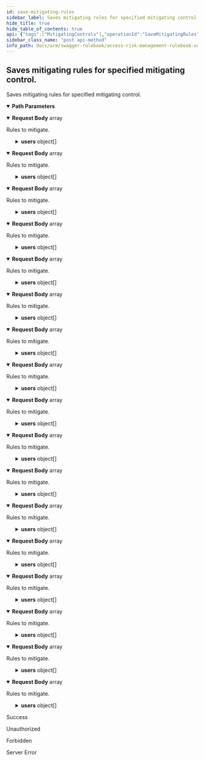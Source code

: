 ```yaml
---
id: save-mitigating-rules
sidebar_label: Saves mitigating rules for specified mitigating control.
hide_title: true
hide_table_of_contents: true
api: {"tags":["MitigatingControls"],"operationId":"SaveMitigatingRules","parameters":[{"name":"mitigatingControlId","in":"path","description":"Identifier of mitigating control.","required":true,"schema":{"type":"string","format":"uuid"}}],"requestBody":{"content":{"application/json;odata.metadata=minimal;odata.streaming=true":{"schema":{"uniqueItems":false,"type":"array","items":{"description":"Represents the mitigating control rule model.","required":["reason"],"type":"object","properties":{"id":{"format":"uuid","description":"The id of the mitigating rule record.","type":"string"},"ruleId":{"format":"uuid","description":"The id of the rule associated with the mitigation control rule.","type":"string"},"ruleName":{"description":"The name of the rule associated with the mitigation control rule.","type":"string"},"ruleCode":{"description":"The code of the rule associated with the mitigation control rule.","type":"string"},"reason":{"description":"The reason for creating this rule.","type":"string"},"users":{"description":"A collection of users mapped to the rule.","uniqueItems":false,"type":"array","items":{"description":"Represents the mitigating control rule user model.","required":["username","reason"],"type":"object","properties":{"id":{"format":"uuid","description":"The id of the mitigating rule user record.","type":"string"},"username":{"description":"The id of the user mapped to the rule.","type":"string"},"reason":{"description":"The reason for mapping the user.","type":"string"}}}}}}}},"application/json;odata.metadata=minimal;odata.streaming=false":{"schema":{"uniqueItems":false,"type":"array","items":{"description":"Represents the mitigating control rule model.","required":["reason"],"type":"object","properties":{"id":{"format":"uuid","description":"The id of the mitigating rule record.","type":"string"},"ruleId":{"format":"uuid","description":"The id of the rule associated with the mitigation control rule.","type":"string"},"ruleName":{"description":"The name of the rule associated with the mitigation control rule.","type":"string"},"ruleCode":{"description":"The code of the rule associated with the mitigation control rule.","type":"string"},"reason":{"description":"The reason for creating this rule.","type":"string"},"users":{"description":"A collection of users mapped to the rule.","uniqueItems":false,"type":"array","items":{"description":"Represents the mitigating control rule user model.","required":["username","reason"],"type":"object","properties":{"id":{"format":"uuid","description":"The id of the mitigating rule user record.","type":"string"},"username":{"description":"The id of the user mapped to the rule.","type":"string"},"reason":{"description":"The reason for mapping the user.","type":"string"}}}}}}}},"application/json;odata.metadata=minimal":{"schema":{"uniqueItems":false,"type":"array","items":{"description":"Represents the mitigating control rule model.","required":["reason"],"type":"object","properties":{"id":{"format":"uuid","description":"The id of the mitigating rule record.","type":"string"},"ruleId":{"format":"uuid","description":"The id of the rule associated with the mitigation control rule.","type":"string"},"ruleName":{"description":"The name of the rule associated with the mitigation control rule.","type":"string"},"ruleCode":{"description":"The code of the rule associated with the mitigation control rule.","type":"string"},"reason":{"description":"The reason for creating this rule.","type":"string"},"users":{"description":"A collection of users mapped to the rule.","uniqueItems":false,"type":"array","items":{"description":"Represents the mitigating control rule user model.","required":["username","reason"],"type":"object","properties":{"id":{"format":"uuid","description":"The id of the mitigating rule user record.","type":"string"},"username":{"description":"The id of the user mapped to the rule.","type":"string"},"reason":{"description":"The reason for mapping the user.","type":"string"}}}}}}}},"application/json;odata.metadata=full;odata.streaming=true":{"schema":{"uniqueItems":false,"type":"array","items":{"description":"Represents the mitigating control rule model.","required":["reason"],"type":"object","properties":{"id":{"format":"uuid","description":"The id of the mitigating rule record.","type":"string"},"ruleId":{"format":"uuid","description":"The id of the rule associated with the mitigation control rule.","type":"string"},"ruleName":{"description":"The name of the rule associated with the mitigation control rule.","type":"string"},"ruleCode":{"description":"The code of the rule associated with the mitigation control rule.","type":"string"},"reason":{"description":"The reason for creating this rule.","type":"string"},"users":{"description":"A collection of users mapped to the rule.","uniqueItems":false,"type":"array","items":{"description":"Represents the mitigating control rule user model.","required":["username","reason"],"type":"object","properties":{"id":{"format":"uuid","description":"The id of the mitigating rule user record.","type":"string"},"username":{"description":"The id of the user mapped to the rule.","type":"string"},"reason":{"description":"The reason for mapping the user.","type":"string"}}}}}}}},"application/json;odata.metadata=full;odata.streaming=false":{"schema":{"uniqueItems":false,"type":"array","items":{"description":"Represents the mitigating control rule model.","required":["reason"],"type":"object","properties":{"id":{"format":"uuid","description":"The id of the mitigating rule record.","type":"string"},"ruleId":{"format":"uuid","description":"The id of the rule associated with the mitigation control rule.","type":"string"},"ruleName":{"description":"The name of the rule associated with the mitigation control rule.","type":"string"},"ruleCode":{"description":"The code of the rule associated with the mitigation control rule.","type":"string"},"reason":{"description":"The reason for creating this rule.","type":"string"},"users":{"description":"A collection of users mapped to the rule.","uniqueItems":false,"type":"array","items":{"description":"Represents the mitigating control rule user model.","required":["username","reason"],"type":"object","properties":{"id":{"format":"uuid","description":"The id of the mitigating rule user record.","type":"string"},"username":{"description":"The id of the user mapped to the rule.","type":"string"},"reason":{"description":"The reason for mapping the user.","type":"string"}}}}}}}},"application/json;odata.metadata=full":{"schema":{"uniqueItems":false,"type":"array","items":{"description":"Represents the mitigating control rule model.","required":["reason"],"type":"object","properties":{"id":{"format":"uuid","description":"The id of the mitigating rule record.","type":"string"},"ruleId":{"format":"uuid","description":"The id of the rule associated with the mitigation control rule.","type":"string"},"ruleName":{"description":"The name of the rule associated with the mitigation control rule.","type":"string"},"ruleCode":{"description":"The code of the rule associated with the mitigation control rule.","type":"string"},"reason":{"description":"The reason for creating this rule.","type":"string"},"users":{"description":"A collection of users mapped to the rule.","uniqueItems":false,"type":"array","items":{"description":"Represents the mitigating control rule user model.","required":["username","reason"],"type":"object","properties":{"id":{"format":"uuid","description":"The id of the mitigating rule user record.","type":"string"},"username":{"description":"The id of the user mapped to the rule.","type":"string"},"reason":{"description":"The reason for mapping the user.","type":"string"}}}}}}}},"application/json;odata.metadata=none;odata.streaming=true":{"schema":{"uniqueItems":false,"type":"array","items":{"description":"Represents the mitigating control rule model.","required":["reason"],"type":"object","properties":{"id":{"format":"uuid","description":"The id of the mitigating rule record.","type":"string"},"ruleId":{"format":"uuid","description":"The id of the rule associated with the mitigation control rule.","type":"string"},"ruleName":{"description":"The name of the rule associated with the mitigation control rule.","type":"string"},"ruleCode":{"description":"The code of the rule associated with the mitigation control rule.","type":"string"},"reason":{"description":"The reason for creating this rule.","type":"string"},"users":{"description":"A collection of users mapped to the rule.","uniqueItems":false,"type":"array","items":{"description":"Represents the mitigating control rule user model.","required":["username","reason"],"type":"object","properties":{"id":{"format":"uuid","description":"The id of the mitigating rule user record.","type":"string"},"username":{"description":"The id of the user mapped to the rule.","type":"string"},"reason":{"description":"The reason for mapping the user.","type":"string"}}}}}}}},"application/json;odata.metadata=none;odata.streaming=false":{"schema":{"uniqueItems":false,"type":"array","items":{"description":"Represents the mitigating control rule model.","required":["reason"],"type":"object","properties":{"id":{"format":"uuid","description":"The id of the mitigating rule record.","type":"string"},"ruleId":{"format":"uuid","description":"The id of the rule associated with the mitigation control rule.","type":"string"},"ruleName":{"description":"The name of the rule associated with the mitigation control rule.","type":"string"},"ruleCode":{"description":"The code of the rule associated with the mitigation control rule.","type":"string"},"reason":{"description":"The reason for creating this rule.","type":"string"},"users":{"description":"A collection of users mapped to the rule.","uniqueItems":false,"type":"array","items":{"description":"Represents the mitigating control rule user model.","required":["username","reason"],"type":"object","properties":{"id":{"format":"uuid","description":"The id of the mitigating rule user record.","type":"string"},"username":{"description":"The id of the user mapped to the rule.","type":"string"},"reason":{"description":"The reason for mapping the user.","type":"string"}}}}}}}},"application/json;odata.metadata=none":{"schema":{"uniqueItems":false,"type":"array","items":{"description":"Represents the mitigating control rule model.","required":["reason"],"type":"object","properties":{"id":{"format":"uuid","description":"The id of the mitigating rule record.","type":"string"},"ruleId":{"format":"uuid","description":"The id of the rule associated with the mitigation control rule.","type":"string"},"ruleName":{"description":"The name of the rule associated with the mitigation control rule.","type":"string"},"ruleCode":{"description":"The code of the rule associated with the mitigation control rule.","type":"string"},"reason":{"description":"The reason for creating this rule.","type":"string"},"users":{"description":"A collection of users mapped to the rule.","uniqueItems":false,"type":"array","items":{"description":"Represents the mitigating control rule user model.","required":["username","reason"],"type":"object","properties":{"id":{"format":"uuid","description":"The id of the mitigating rule user record.","type":"string"},"username":{"description":"The id of the user mapped to the rule.","type":"string"},"reason":{"description":"The reason for mapping the user.","type":"string"}}}}}}}},"application/json;odata.streaming=true":{"schema":{"uniqueItems":false,"type":"array","items":{"description":"Represents the mitigating control rule model.","required":["reason"],"type":"object","properties":{"id":{"format":"uuid","description":"The id of the mitigating rule record.","type":"string"},"ruleId":{"format":"uuid","description":"The id of the rule associated with the mitigation control rule.","type":"string"},"ruleName":{"description":"The name of the rule associated with the mitigation control rule.","type":"string"},"ruleCode":{"description":"The code of the rule associated with the mitigation control rule.","type":"string"},"reason":{"description":"The reason for creating this rule.","type":"string"},"users":{"description":"A collection of users mapped to the rule.","uniqueItems":false,"type":"array","items":{"description":"Represents the mitigating control rule user model.","required":["username","reason"],"type":"object","properties":{"id":{"format":"uuid","description":"The id of the mitigating rule user record.","type":"string"},"username":{"description":"The id of the user mapped to the rule.","type":"string"},"reason":{"description":"The reason for mapping the user.","type":"string"}}}}}}}},"application/json;odata.streaming=false":{"schema":{"uniqueItems":false,"type":"array","items":{"description":"Represents the mitigating control rule model.","required":["reason"],"type":"object","properties":{"id":{"format":"uuid","description":"The id of the mitigating rule record.","type":"string"},"ruleId":{"format":"uuid","description":"The id of the rule associated with the mitigation control rule.","type":"string"},"ruleName":{"description":"The name of the rule associated with the mitigation control rule.","type":"string"},"ruleCode":{"description":"The code of the rule associated with the mitigation control rule.","type":"string"},"reason":{"description":"The reason for creating this rule.","type":"string"},"users":{"description":"A collection of users mapped to the rule.","uniqueItems":false,"type":"array","items":{"description":"Represents the mitigating control rule user model.","required":["username","reason"],"type":"object","properties":{"id":{"format":"uuid","description":"The id of the mitigating rule user record.","type":"string"},"username":{"description":"The id of the user mapped to the rule.","type":"string"},"reason":{"description":"The reason for mapping the user.","type":"string"}}}}}}}},"application/json":{"schema":{"uniqueItems":false,"type":"array","items":{"description":"Represents the mitigating control rule model.","required":["reason"],"type":"object","properties":{"id":{"format":"uuid","description":"The id of the mitigating rule record.","type":"string"},"ruleId":{"format":"uuid","description":"The id of the rule associated with the mitigation control rule.","type":"string"},"ruleName":{"description":"The name of the rule associated with the mitigation control rule.","type":"string"},"ruleCode":{"description":"The code of the rule associated with the mitigation control rule.","type":"string"},"reason":{"description":"The reason for creating this rule.","type":"string"},"users":{"description":"A collection of users mapped to the rule.","uniqueItems":false,"type":"array","items":{"description":"Represents the mitigating control rule user model.","required":["username","reason"],"type":"object","properties":{"id":{"format":"uuid","description":"The id of the mitigating rule user record.","type":"string"},"username":{"description":"The id of the user mapped to the rule.","type":"string"},"reason":{"description":"The reason for mapping the user.","type":"string"}}}}}}}},"application/xml":{"schema":{"uniqueItems":false,"type":"array","items":{"description":"Represents the mitigating control rule model.","required":["reason"],"type":"object","properties":{"id":{"format":"uuid","description":"The id of the mitigating rule record.","type":"string"},"ruleId":{"format":"uuid","description":"The id of the rule associated with the mitigation control rule.","type":"string"},"ruleName":{"description":"The name of the rule associated with the mitigation control rule.","type":"string"},"ruleCode":{"description":"The code of the rule associated with the mitigation control rule.","type":"string"},"reason":{"description":"The reason for creating this rule.","type":"string"},"users":{"description":"A collection of users mapped to the rule.","uniqueItems":false,"type":"array","items":{"description":"Represents the mitigating control rule user model.","required":["username","reason"],"type":"object","properties":{"id":{"format":"uuid","description":"The id of the mitigating rule user record.","type":"string"},"username":{"description":"The id of the user mapped to the rule.","type":"string"},"reason":{"description":"The reason for mapping the user.","type":"string"}}}}}}}},"application/prs.odatatestxx-odata":{"schema":{"uniqueItems":false,"type":"array","items":{"description":"Represents the mitigating control rule model.","required":["reason"],"type":"object","properties":{"id":{"format":"uuid","description":"The id of the mitigating rule record.","type":"string"},"ruleId":{"format":"uuid","description":"The id of the rule associated with the mitigation control rule.","type":"string"},"ruleName":{"description":"The name of the rule associated with the mitigation control rule.","type":"string"},"ruleCode":{"description":"The code of the rule associated with the mitigation control rule.","type":"string"},"reason":{"description":"The reason for creating this rule.","type":"string"},"users":{"description":"A collection of users mapped to the rule.","uniqueItems":false,"type":"array","items":{"description":"Represents the mitigating control rule user model.","required":["username","reason"],"type":"object","properties":{"id":{"format":"uuid","description":"The id of the mitigating rule user record.","type":"string"},"username":{"description":"The id of the user mapped to the rule.","type":"string"},"reason":{"description":"The reason for mapping the user.","type":"string"}}}}}}}},"application/json-patch+json":{"schema":{"uniqueItems":false,"type":"array","items":{"description":"Represents the mitigating control rule model.","required":["reason"],"type":"object","properties":{"id":{"format":"uuid","description":"The id of the mitigating rule record.","type":"string"},"ruleId":{"format":"uuid","description":"The id of the rule associated with the mitigation control rule.","type":"string"},"ruleName":{"description":"The name of the rule associated with the mitigation control rule.","type":"string"},"ruleCode":{"description":"The code of the rule associated with the mitigation control rule.","type":"string"},"reason":{"description":"The reason for creating this rule.","type":"string"},"users":{"description":"A collection of users mapped to the rule.","uniqueItems":false,"type":"array","items":{"description":"Represents the mitigating control rule user model.","required":["username","reason"],"type":"object","properties":{"id":{"format":"uuid","description":"The id of the mitigating rule user record.","type":"string"},"username":{"description":"The id of the user mapped to the rule.","type":"string"},"reason":{"description":"The reason for mapping the user.","type":"string"}}}}}}}},"text/json":{"schema":{"uniqueItems":false,"type":"array","items":{"description":"Represents the mitigating control rule model.","required":["reason"],"type":"object","properties":{"id":{"format":"uuid","description":"The id of the mitigating rule record.","type":"string"},"ruleId":{"format":"uuid","description":"The id of the rule associated with the mitigation control rule.","type":"string"},"ruleName":{"description":"The name of the rule associated with the mitigation control rule.","type":"string"},"ruleCode":{"description":"The code of the rule associated with the mitigation control rule.","type":"string"},"reason":{"description":"The reason for creating this rule.","type":"string"},"users":{"description":"A collection of users mapped to the rule.","uniqueItems":false,"type":"array","items":{"description":"Represents the mitigating control rule user model.","required":["username","reason"],"type":"object","properties":{"id":{"format":"uuid","description":"The id of the mitigating rule user record.","type":"string"},"username":{"description":"The id of the user mapped to the rule.","type":"string"},"reason":{"description":"The reason for mapping the user.","type":"string"}}}}}}}},"application/*+json":{"schema":{"uniqueItems":false,"type":"array","items":{"description":"Represents the mitigating control rule model.","required":["reason"],"type":"object","properties":{"id":{"format":"uuid","description":"The id of the mitigating rule record.","type":"string"},"ruleId":{"format":"uuid","description":"The id of the rule associated with the mitigation control rule.","type":"string"},"ruleName":{"description":"The name of the rule associated with the mitigation control rule.","type":"string"},"ruleCode":{"description":"The code of the rule associated with the mitigation control rule.","type":"string"},"reason":{"description":"The reason for creating this rule.","type":"string"},"users":{"description":"A collection of users mapped to the rule.","uniqueItems":false,"type":"array","items":{"description":"Represents the mitigating control rule user model.","required":["username","reason"],"type":"object","properties":{"id":{"format":"uuid","description":"The id of the mitigating rule user record.","type":"string"},"username":{"description":"The id of the user mapped to the rule.","type":"string"},"reason":{"description":"The reason for mapping the user.","type":"string"}}}}}}}}},"description":"Rules to mitigate."},"responses":{"200":{"description":"Success"},"401":{"description":"Unauthorized"},"403":{"description":"Forbidden"},"500":{"description":"Server Error"}},"description":"Saves mitigating rules for specified mitigating control.","method":"post","path":"/api/mitigatingControls/rules/{mitigatingControlId}","jsonRequestBodyExample":[{"id":"3fa85f64-5717-4562-b3fc-2c963f66afa6","ruleId":"3fa85f64-5717-4562-b3fc-2c963f66afa6","ruleName":"string","ruleCode":"string","reason":"string","users":[{"id":"3fa85f64-5717-4562-b3fc-2c963f66afa6","username":"string","reason":"string"}]}],"info":{"version":"v1","title":"Access Risk Management Rulebook Services"},"postman":{"name":"Saves mitigating rules for specified mitigating control.","description":{"type":"text/plain"},"url":{"path":["api","mitigatingControls","rules",":mitigatingControlId"],"host":["{{baseUrl}}"],"query":[],"variable":[{"disabled":false,"description":{"content":"(Required) Identifier of mitigating control.","type":"text/plain"},"type":"any","value":"","key":"mitigatingControlId"}]},"header":[{"key":"Content-Type","value":"application/json"}],"method":"POST","body":{"mode":"raw","raw":"\"\"","options":{"raw":{"language":"json"}}}}}
sidebar_class_name: "post api-method"
info_path: docs/arm/swagger-rulebook/access-risk-management-rulebook-services
---
```



## Saves mitigating rules for specified mitigating control.



Saves mitigating rules for specified mitigating control.

<details style={{"marginBottom":"1rem"}} data-collapsed={false} open={true}><summary style={{}}><strong>Path Parameters</strong></summary><div><ul><ParamsItem className={"paramsItem"} param={{"name":"mitigatingControlId","in":"path","description":"Identifier of mitigating control.","required":true,"schema":{"type":"string","format":"uuid"}}}></ParamsItem></ul></div></details><MimeTabs groupId={"mime-type"}><TabItem label={"application/json;odata.metadata=minimal;odata.streaming=true"} value={"application/json;odata.metadata=minimal;odata.streaming=true"}><details style={{}} data-collapsed={false} open={true}><summary style={{"textAlign":"left"}}><strong>Request Body</strong><span style={{"opacity":"0.6"}}> array</span></summary><div style={{"textAlign":"left","marginLeft":"1rem"}}><div style={{"marginTop":"1rem","marginBottom":"1rem"}}>

Rules to mitigate.

</div></div><ul style={{"marginLeft":"1rem"}}><SchemaItem collapsible={false} name={"id"} required={false} schemaDescription={"The id of the mitigating rule record."} schemaName={"uuid"} qualifierMessage={undefined} defaultValue={undefined}></SchemaItem><SchemaItem collapsible={false} name={"ruleId"} required={false} schemaDescription={"The id of the rule associated with the mitigation control rule."} schemaName={"uuid"} qualifierMessage={undefined} defaultValue={undefined}></SchemaItem><SchemaItem collapsible={false} name={"ruleName"} required={false} schemaDescription={"The name of the rule associated with the mitigation control rule."} schemaName={"string"} qualifierMessage={undefined} defaultValue={undefined}></SchemaItem><SchemaItem collapsible={false} name={"ruleCode"} required={false} schemaDescription={"The code of the rule associated with the mitigation control rule."} schemaName={"string"} qualifierMessage={undefined} defaultValue={undefined}></SchemaItem><SchemaItem collapsible={false} name={"reason"} required={true} schemaDescription={"The reason for creating this rule."} schemaName={"string"} qualifierMessage={undefined} defaultValue={undefined}></SchemaItem><SchemaItem collapsible={true} className={"schemaItem"}><details style={{}}><summary style={{}}><strong>users</strong><span style={{"opacity":"0.6"}}> object[]</span></summary><div style={{"marginLeft":"1rem"}}><div style={{"marginTop":".5rem","marginBottom":".5rem"}}>

A collection of users mapped to the rule.

</div><SchemaItem collapsible={false} name={"id"} required={false} schemaDescription={"The id of the mitigating rule user record."} schemaName={"uuid"} qualifierMessage={undefined} defaultValue={undefined}></SchemaItem><SchemaItem collapsible={false} name={"username"} required={true} schemaDescription={"The id of the user mapped to the rule."} schemaName={"string"} qualifierMessage={undefined} defaultValue={undefined}></SchemaItem><SchemaItem collapsible={false} name={"reason"} required={true} schemaDescription={"The reason for mapping the user."} schemaName={"string"} qualifierMessage={undefined} defaultValue={undefined}></SchemaItem></div></details></SchemaItem></ul></details></TabItem><TabItem label={"application/json;odata.metadata=minimal;odata.streaming=false"} value={"application/json;odata.metadata=minimal;odata.streaming=false"}><details style={{}} data-collapsed={false} open={true}><summary style={{"textAlign":"left"}}><strong>Request Body</strong><span style={{"opacity":"0.6"}}> array</span></summary><div style={{"textAlign":"left","marginLeft":"1rem"}}><div style={{"marginTop":"1rem","marginBottom":"1rem"}}>

Rules to mitigate.

</div></div><ul style={{"marginLeft":"1rem"}}><SchemaItem collapsible={false} name={"id"} required={false} schemaDescription={"The id of the mitigating rule record."} schemaName={"uuid"} qualifierMessage={undefined} defaultValue={undefined}></SchemaItem><SchemaItem collapsible={false} name={"ruleId"} required={false} schemaDescription={"The id of the rule associated with the mitigation control rule."} schemaName={"uuid"} qualifierMessage={undefined} defaultValue={undefined}></SchemaItem><SchemaItem collapsible={false} name={"ruleName"} required={false} schemaDescription={"The name of the rule associated with the mitigation control rule."} schemaName={"string"} qualifierMessage={undefined} defaultValue={undefined}></SchemaItem><SchemaItem collapsible={false} name={"ruleCode"} required={false} schemaDescription={"The code of the rule associated with the mitigation control rule."} schemaName={"string"} qualifierMessage={undefined} defaultValue={undefined}></SchemaItem><SchemaItem collapsible={false} name={"reason"} required={true} schemaDescription={"The reason for creating this rule."} schemaName={"string"} qualifierMessage={undefined} defaultValue={undefined}></SchemaItem><SchemaItem collapsible={true} className={"schemaItem"}><details style={{}}><summary style={{}}><strong>users</strong><span style={{"opacity":"0.6"}}> object[]</span></summary><div style={{"marginLeft":"1rem"}}><div style={{"marginTop":".5rem","marginBottom":".5rem"}}>

A collection of users mapped to the rule.

</div><SchemaItem collapsible={false} name={"id"} required={false} schemaDescription={"The id of the mitigating rule user record."} schemaName={"uuid"} qualifierMessage={undefined} defaultValue={undefined}></SchemaItem><SchemaItem collapsible={false} name={"username"} required={true} schemaDescription={"The id of the user mapped to the rule."} schemaName={"string"} qualifierMessage={undefined} defaultValue={undefined}></SchemaItem><SchemaItem collapsible={false} name={"reason"} required={true} schemaDescription={"The reason for mapping the user."} schemaName={"string"} qualifierMessage={undefined} defaultValue={undefined}></SchemaItem></div></details></SchemaItem></ul></details></TabItem><TabItem label={"application/json;odata.metadata=minimal"} value={"application/json;odata.metadata=minimal"}><details style={{}} data-collapsed={false} open={true}><summary style={{"textAlign":"left"}}><strong>Request Body</strong><span style={{"opacity":"0.6"}}> array</span></summary><div style={{"textAlign":"left","marginLeft":"1rem"}}><div style={{"marginTop":"1rem","marginBottom":"1rem"}}>

Rules to mitigate.

</div></div><ul style={{"marginLeft":"1rem"}}><SchemaItem collapsible={false} name={"id"} required={false} schemaDescription={"The id of the mitigating rule record."} schemaName={"uuid"} qualifierMessage={undefined} defaultValue={undefined}></SchemaItem><SchemaItem collapsible={false} name={"ruleId"} required={false} schemaDescription={"The id of the rule associated with the mitigation control rule."} schemaName={"uuid"} qualifierMessage={undefined} defaultValue={undefined}></SchemaItem><SchemaItem collapsible={false} name={"ruleName"} required={false} schemaDescription={"The name of the rule associated with the mitigation control rule."} schemaName={"string"} qualifierMessage={undefined} defaultValue={undefined}></SchemaItem><SchemaItem collapsible={false} name={"ruleCode"} required={false} schemaDescription={"The code of the rule associated with the mitigation control rule."} schemaName={"string"} qualifierMessage={undefined} defaultValue={undefined}></SchemaItem><SchemaItem collapsible={false} name={"reason"} required={true} schemaDescription={"The reason for creating this rule."} schemaName={"string"} qualifierMessage={undefined} defaultValue={undefined}></SchemaItem><SchemaItem collapsible={true} className={"schemaItem"}><details style={{}}><summary style={{}}><strong>users</strong><span style={{"opacity":"0.6"}}> object[]</span></summary><div style={{"marginLeft":"1rem"}}><div style={{"marginTop":".5rem","marginBottom":".5rem"}}>

A collection of users mapped to the rule.

</div><SchemaItem collapsible={false} name={"id"} required={false} schemaDescription={"The id of the mitigating rule user record."} schemaName={"uuid"} qualifierMessage={undefined} defaultValue={undefined}></SchemaItem><SchemaItem collapsible={false} name={"username"} required={true} schemaDescription={"The id of the user mapped to the rule."} schemaName={"string"} qualifierMessage={undefined} defaultValue={undefined}></SchemaItem><SchemaItem collapsible={false} name={"reason"} required={true} schemaDescription={"The reason for mapping the user."} schemaName={"string"} qualifierMessage={undefined} defaultValue={undefined}></SchemaItem></div></details></SchemaItem></ul></details></TabItem><TabItem label={"application/json;odata.metadata=full;odata.streaming=true"} value={"application/json;odata.metadata=full;odata.streaming=true"}><details style={{}} data-collapsed={false} open={true}><summary style={{"textAlign":"left"}}><strong>Request Body</strong><span style={{"opacity":"0.6"}}> array</span></summary><div style={{"textAlign":"left","marginLeft":"1rem"}}><div style={{"marginTop":"1rem","marginBottom":"1rem"}}>

Rules to mitigate.

</div></div><ul style={{"marginLeft":"1rem"}}><SchemaItem collapsible={false} name={"id"} required={false} schemaDescription={"The id of the mitigating rule record."} schemaName={"uuid"} qualifierMessage={undefined} defaultValue={undefined}></SchemaItem><SchemaItem collapsible={false} name={"ruleId"} required={false} schemaDescription={"The id of the rule associated with the mitigation control rule."} schemaName={"uuid"} qualifierMessage={undefined} defaultValue={undefined}></SchemaItem><SchemaItem collapsible={false} name={"ruleName"} required={false} schemaDescription={"The name of the rule associated with the mitigation control rule."} schemaName={"string"} qualifierMessage={undefined} defaultValue={undefined}></SchemaItem><SchemaItem collapsible={false} name={"ruleCode"} required={false} schemaDescription={"The code of the rule associated with the mitigation control rule."} schemaName={"string"} qualifierMessage={undefined} defaultValue={undefined}></SchemaItem><SchemaItem collapsible={false} name={"reason"} required={true} schemaDescription={"The reason for creating this rule."} schemaName={"string"} qualifierMessage={undefined} defaultValue={undefined}></SchemaItem><SchemaItem collapsible={true} className={"schemaItem"}><details style={{}}><summary style={{}}><strong>users</strong><span style={{"opacity":"0.6"}}> object[]</span></summary><div style={{"marginLeft":"1rem"}}><div style={{"marginTop":".5rem","marginBottom":".5rem"}}>

A collection of users mapped to the rule.

</div><SchemaItem collapsible={false} name={"id"} required={false} schemaDescription={"The id of the mitigating rule user record."} schemaName={"uuid"} qualifierMessage={undefined} defaultValue={undefined}></SchemaItem><SchemaItem collapsible={false} name={"username"} required={true} schemaDescription={"The id of the user mapped to the rule."} schemaName={"string"} qualifierMessage={undefined} defaultValue={undefined}></SchemaItem><SchemaItem collapsible={false} name={"reason"} required={true} schemaDescription={"The reason for mapping the user."} schemaName={"string"} qualifierMessage={undefined} defaultValue={undefined}></SchemaItem></div></details></SchemaItem></ul></details></TabItem><TabItem label={"application/json;odata.metadata=full;odata.streaming=false"} value={"application/json;odata.metadata=full;odata.streaming=false"}><details style={{}} data-collapsed={false} open={true}><summary style={{"textAlign":"left"}}><strong>Request Body</strong><span style={{"opacity":"0.6"}}> array</span></summary><div style={{"textAlign":"left","marginLeft":"1rem"}}><div style={{"marginTop":"1rem","marginBottom":"1rem"}}>

Rules to mitigate.

</div></div><ul style={{"marginLeft":"1rem"}}><SchemaItem collapsible={false} name={"id"} required={false} schemaDescription={"The id of the mitigating rule record."} schemaName={"uuid"} qualifierMessage={undefined} defaultValue={undefined}></SchemaItem><SchemaItem collapsible={false} name={"ruleId"} required={false} schemaDescription={"The id of the rule associated with the mitigation control rule."} schemaName={"uuid"} qualifierMessage={undefined} defaultValue={undefined}></SchemaItem><SchemaItem collapsible={false} name={"ruleName"} required={false} schemaDescription={"The name of the rule associated with the mitigation control rule."} schemaName={"string"} qualifierMessage={undefined} defaultValue={undefined}></SchemaItem><SchemaItem collapsible={false} name={"ruleCode"} required={false} schemaDescription={"The code of the rule associated with the mitigation control rule."} schemaName={"string"} qualifierMessage={undefined} defaultValue={undefined}></SchemaItem><SchemaItem collapsible={false} name={"reason"} required={true} schemaDescription={"The reason for creating this rule."} schemaName={"string"} qualifierMessage={undefined} defaultValue={undefined}></SchemaItem><SchemaItem collapsible={true} className={"schemaItem"}><details style={{}}><summary style={{}}><strong>users</strong><span style={{"opacity":"0.6"}}> object[]</span></summary><div style={{"marginLeft":"1rem"}}><div style={{"marginTop":".5rem","marginBottom":".5rem"}}>

A collection of users mapped to the rule.

</div><SchemaItem collapsible={false} name={"id"} required={false} schemaDescription={"The id of the mitigating rule user record."} schemaName={"uuid"} qualifierMessage={undefined} defaultValue={undefined}></SchemaItem><SchemaItem collapsible={false} name={"username"} required={true} schemaDescription={"The id of the user mapped to the rule."} schemaName={"string"} qualifierMessage={undefined} defaultValue={undefined}></SchemaItem><SchemaItem collapsible={false} name={"reason"} required={true} schemaDescription={"The reason for mapping the user."} schemaName={"string"} qualifierMessage={undefined} defaultValue={undefined}></SchemaItem></div></details></SchemaItem></ul></details></TabItem><TabItem label={"application/json;odata.metadata=full"} value={"application/json;odata.metadata=full"}><details style={{}} data-collapsed={false} open={true}><summary style={{"textAlign":"left"}}><strong>Request Body</strong><span style={{"opacity":"0.6"}}> array</span></summary><div style={{"textAlign":"left","marginLeft":"1rem"}}><div style={{"marginTop":"1rem","marginBottom":"1rem"}}>

Rules to mitigate.

</div></div><ul style={{"marginLeft":"1rem"}}><SchemaItem collapsible={false} name={"id"} required={false} schemaDescription={"The id of the mitigating rule record."} schemaName={"uuid"} qualifierMessage={undefined} defaultValue={undefined}></SchemaItem><SchemaItem collapsible={false} name={"ruleId"} required={false} schemaDescription={"The id of the rule associated with the mitigation control rule."} schemaName={"uuid"} qualifierMessage={undefined} defaultValue={undefined}></SchemaItem><SchemaItem collapsible={false} name={"ruleName"} required={false} schemaDescription={"The name of the rule associated with the mitigation control rule."} schemaName={"string"} qualifierMessage={undefined} defaultValue={undefined}></SchemaItem><SchemaItem collapsible={false} name={"ruleCode"} required={false} schemaDescription={"The code of the rule associated with the mitigation control rule."} schemaName={"string"} qualifierMessage={undefined} defaultValue={undefined}></SchemaItem><SchemaItem collapsible={false} name={"reason"} required={true} schemaDescription={"The reason for creating this rule."} schemaName={"string"} qualifierMessage={undefined} defaultValue={undefined}></SchemaItem><SchemaItem collapsible={true} className={"schemaItem"}><details style={{}}><summary style={{}}><strong>users</strong><span style={{"opacity":"0.6"}}> object[]</span></summary><div style={{"marginLeft":"1rem"}}><div style={{"marginTop":".5rem","marginBottom":".5rem"}}>

A collection of users mapped to the rule.

</div><SchemaItem collapsible={false} name={"id"} required={false} schemaDescription={"The id of the mitigating rule user record."} schemaName={"uuid"} qualifierMessage={undefined} defaultValue={undefined}></SchemaItem><SchemaItem collapsible={false} name={"username"} required={true} schemaDescription={"The id of the user mapped to the rule."} schemaName={"string"} qualifierMessage={undefined} defaultValue={undefined}></SchemaItem><SchemaItem collapsible={false} name={"reason"} required={true} schemaDescription={"The reason for mapping the user."} schemaName={"string"} qualifierMessage={undefined} defaultValue={undefined}></SchemaItem></div></details></SchemaItem></ul></details></TabItem><TabItem label={"application/json;odata.metadata=none;odata.streaming=true"} value={"application/json;odata.metadata=none;odata.streaming=true"}><details style={{}} data-collapsed={false} open={true}><summary style={{"textAlign":"left"}}><strong>Request Body</strong><span style={{"opacity":"0.6"}}> array</span></summary><div style={{"textAlign":"left","marginLeft":"1rem"}}><div style={{"marginTop":"1rem","marginBottom":"1rem"}}>

Rules to mitigate.

</div></div><ul style={{"marginLeft":"1rem"}}><SchemaItem collapsible={false} name={"id"} required={false} schemaDescription={"The id of the mitigating rule record."} schemaName={"uuid"} qualifierMessage={undefined} defaultValue={undefined}></SchemaItem><SchemaItem collapsible={false} name={"ruleId"} required={false} schemaDescription={"The id of the rule associated with the mitigation control rule."} schemaName={"uuid"} qualifierMessage={undefined} defaultValue={undefined}></SchemaItem><SchemaItem collapsible={false} name={"ruleName"} required={false} schemaDescription={"The name of the rule associated with the mitigation control rule."} schemaName={"string"} qualifierMessage={undefined} defaultValue={undefined}></SchemaItem><SchemaItem collapsible={false} name={"ruleCode"} required={false} schemaDescription={"The code of the rule associated with the mitigation control rule."} schemaName={"string"} qualifierMessage={undefined} defaultValue={undefined}></SchemaItem><SchemaItem collapsible={false} name={"reason"} required={true} schemaDescription={"The reason for creating this rule."} schemaName={"string"} qualifierMessage={undefined} defaultValue={undefined}></SchemaItem><SchemaItem collapsible={true} className={"schemaItem"}><details style={{}}><summary style={{}}><strong>users</strong><span style={{"opacity":"0.6"}}> object[]</span></summary><div style={{"marginLeft":"1rem"}}><div style={{"marginTop":".5rem","marginBottom":".5rem"}}>

A collection of users mapped to the rule.

</div><SchemaItem collapsible={false} name={"id"} required={false} schemaDescription={"The id of the mitigating rule user record."} schemaName={"uuid"} qualifierMessage={undefined} defaultValue={undefined}></SchemaItem><SchemaItem collapsible={false} name={"username"} required={true} schemaDescription={"The id of the user mapped to the rule."} schemaName={"string"} qualifierMessage={undefined} defaultValue={undefined}></SchemaItem><SchemaItem collapsible={false} name={"reason"} required={true} schemaDescription={"The reason for mapping the user."} schemaName={"string"} qualifierMessage={undefined} defaultValue={undefined}></SchemaItem></div></details></SchemaItem></ul></details></TabItem><TabItem label={"application/json;odata.metadata=none;odata.streaming=false"} value={"application/json;odata.metadata=none;odata.streaming=false"}><details style={{}} data-collapsed={false} open={true}><summary style={{"textAlign":"left"}}><strong>Request Body</strong><span style={{"opacity":"0.6"}}> array</span></summary><div style={{"textAlign":"left","marginLeft":"1rem"}}><div style={{"marginTop":"1rem","marginBottom":"1rem"}}>

Rules to mitigate.

</div></div><ul style={{"marginLeft":"1rem"}}><SchemaItem collapsible={false} name={"id"} required={false} schemaDescription={"The id of the mitigating rule record."} schemaName={"uuid"} qualifierMessage={undefined} defaultValue={undefined}></SchemaItem><SchemaItem collapsible={false} name={"ruleId"} required={false} schemaDescription={"The id of the rule associated with the mitigation control rule."} schemaName={"uuid"} qualifierMessage={undefined} defaultValue={undefined}></SchemaItem><SchemaItem collapsible={false} name={"ruleName"} required={false} schemaDescription={"The name of the rule associated with the mitigation control rule."} schemaName={"string"} qualifierMessage={undefined} defaultValue={undefined}></SchemaItem><SchemaItem collapsible={false} name={"ruleCode"} required={false} schemaDescription={"The code of the rule associated with the mitigation control rule."} schemaName={"string"} qualifierMessage={undefined} defaultValue={undefined}></SchemaItem><SchemaItem collapsible={false} name={"reason"} required={true} schemaDescription={"The reason for creating this rule."} schemaName={"string"} qualifierMessage={undefined} defaultValue={undefined}></SchemaItem><SchemaItem collapsible={true} className={"schemaItem"}><details style={{}}><summary style={{}}><strong>users</strong><span style={{"opacity":"0.6"}}> object[]</span></summary><div style={{"marginLeft":"1rem"}}><div style={{"marginTop":".5rem","marginBottom":".5rem"}}>

A collection of users mapped to the rule.

</div><SchemaItem collapsible={false} name={"id"} required={false} schemaDescription={"The id of the mitigating rule user record."} schemaName={"uuid"} qualifierMessage={undefined} defaultValue={undefined}></SchemaItem><SchemaItem collapsible={false} name={"username"} required={true} schemaDescription={"The id of the user mapped to the rule."} schemaName={"string"} qualifierMessage={undefined} defaultValue={undefined}></SchemaItem><SchemaItem collapsible={false} name={"reason"} required={true} schemaDescription={"The reason for mapping the user."} schemaName={"string"} qualifierMessage={undefined} defaultValue={undefined}></SchemaItem></div></details></SchemaItem></ul></details></TabItem><TabItem label={"application/json;odata.metadata=none"} value={"application/json;odata.metadata=none"}><details style={{}} data-collapsed={false} open={true}><summary style={{"textAlign":"left"}}><strong>Request Body</strong><span style={{"opacity":"0.6"}}> array</span></summary><div style={{"textAlign":"left","marginLeft":"1rem"}}><div style={{"marginTop":"1rem","marginBottom":"1rem"}}>

Rules to mitigate.

</div></div><ul style={{"marginLeft":"1rem"}}><SchemaItem collapsible={false} name={"id"} required={false} schemaDescription={"The id of the mitigating rule record."} schemaName={"uuid"} qualifierMessage={undefined} defaultValue={undefined}></SchemaItem><SchemaItem collapsible={false} name={"ruleId"} required={false} schemaDescription={"The id of the rule associated with the mitigation control rule."} schemaName={"uuid"} qualifierMessage={undefined} defaultValue={undefined}></SchemaItem><SchemaItem collapsible={false} name={"ruleName"} required={false} schemaDescription={"The name of the rule associated with the mitigation control rule."} schemaName={"string"} qualifierMessage={undefined} defaultValue={undefined}></SchemaItem><SchemaItem collapsible={false} name={"ruleCode"} required={false} schemaDescription={"The code of the rule associated with the mitigation control rule."} schemaName={"string"} qualifierMessage={undefined} defaultValue={undefined}></SchemaItem><SchemaItem collapsible={false} name={"reason"} required={true} schemaDescription={"The reason for creating this rule."} schemaName={"string"} qualifierMessage={undefined} defaultValue={undefined}></SchemaItem><SchemaItem collapsible={true} className={"schemaItem"}><details style={{}}><summary style={{}}><strong>users</strong><span style={{"opacity":"0.6"}}> object[]</span></summary><div style={{"marginLeft":"1rem"}}><div style={{"marginTop":".5rem","marginBottom":".5rem"}}>

A collection of users mapped to the rule.

</div><SchemaItem collapsible={false} name={"id"} required={false} schemaDescription={"The id of the mitigating rule user record."} schemaName={"uuid"} qualifierMessage={undefined} defaultValue={undefined}></SchemaItem><SchemaItem collapsible={false} name={"username"} required={true} schemaDescription={"The id of the user mapped to the rule."} schemaName={"string"} qualifierMessage={undefined} defaultValue={undefined}></SchemaItem><SchemaItem collapsible={false} name={"reason"} required={true} schemaDescription={"The reason for mapping the user."} schemaName={"string"} qualifierMessage={undefined} defaultValue={undefined}></SchemaItem></div></details></SchemaItem></ul></details></TabItem><TabItem label={"application/json;odata.streaming=true"} value={"application/json;odata.streaming=true"}><details style={{}} data-collapsed={false} open={true}><summary style={{"textAlign":"left"}}><strong>Request Body</strong><span style={{"opacity":"0.6"}}> array</span></summary><div style={{"textAlign":"left","marginLeft":"1rem"}}><div style={{"marginTop":"1rem","marginBottom":"1rem"}}>

Rules to mitigate.

</div></div><ul style={{"marginLeft":"1rem"}}><SchemaItem collapsible={false} name={"id"} required={false} schemaDescription={"The id of the mitigating rule record."} schemaName={"uuid"} qualifierMessage={undefined} defaultValue={undefined}></SchemaItem><SchemaItem collapsible={false} name={"ruleId"} required={false} schemaDescription={"The id of the rule associated with the mitigation control rule."} schemaName={"uuid"} qualifierMessage={undefined} defaultValue={undefined}></SchemaItem><SchemaItem collapsible={false} name={"ruleName"} required={false} schemaDescription={"The name of the rule associated with the mitigation control rule."} schemaName={"string"} qualifierMessage={undefined} defaultValue={undefined}></SchemaItem><SchemaItem collapsible={false} name={"ruleCode"} required={false} schemaDescription={"The code of the rule associated with the mitigation control rule."} schemaName={"string"} qualifierMessage={undefined} defaultValue={undefined}></SchemaItem><SchemaItem collapsible={false} name={"reason"} required={true} schemaDescription={"The reason for creating this rule."} schemaName={"string"} qualifierMessage={undefined} defaultValue={undefined}></SchemaItem><SchemaItem collapsible={true} className={"schemaItem"}><details style={{}}><summary style={{}}><strong>users</strong><span style={{"opacity":"0.6"}}> object[]</span></summary><div style={{"marginLeft":"1rem"}}><div style={{"marginTop":".5rem","marginBottom":".5rem"}}>

A collection of users mapped to the rule.

</div><SchemaItem collapsible={false} name={"id"} required={false} schemaDescription={"The id of the mitigating rule user record."} schemaName={"uuid"} qualifierMessage={undefined} defaultValue={undefined}></SchemaItem><SchemaItem collapsible={false} name={"username"} required={true} schemaDescription={"The id of the user mapped to the rule."} schemaName={"string"} qualifierMessage={undefined} defaultValue={undefined}></SchemaItem><SchemaItem collapsible={false} name={"reason"} required={true} schemaDescription={"The reason for mapping the user."} schemaName={"string"} qualifierMessage={undefined} defaultValue={undefined}></SchemaItem></div></details></SchemaItem></ul></details></TabItem><TabItem label={"application/json;odata.streaming=false"} value={"application/json;odata.streaming=false"}><details style={{}} data-collapsed={false} open={true}><summary style={{"textAlign":"left"}}><strong>Request Body</strong><span style={{"opacity":"0.6"}}> array</span></summary><div style={{"textAlign":"left","marginLeft":"1rem"}}><div style={{"marginTop":"1rem","marginBottom":"1rem"}}>

Rules to mitigate.

</div></div><ul style={{"marginLeft":"1rem"}}><SchemaItem collapsible={false} name={"id"} required={false} schemaDescription={"The id of the mitigating rule record."} schemaName={"uuid"} qualifierMessage={undefined} defaultValue={undefined}></SchemaItem><SchemaItem collapsible={false} name={"ruleId"} required={false} schemaDescription={"The id of the rule associated with the mitigation control rule."} schemaName={"uuid"} qualifierMessage={undefined} defaultValue={undefined}></SchemaItem><SchemaItem collapsible={false} name={"ruleName"} required={false} schemaDescription={"The name of the rule associated with the mitigation control rule."} schemaName={"string"} qualifierMessage={undefined} defaultValue={undefined}></SchemaItem><SchemaItem collapsible={false} name={"ruleCode"} required={false} schemaDescription={"The code of the rule associated with the mitigation control rule."} schemaName={"string"} qualifierMessage={undefined} defaultValue={undefined}></SchemaItem><SchemaItem collapsible={false} name={"reason"} required={true} schemaDescription={"The reason for creating this rule."} schemaName={"string"} qualifierMessage={undefined} defaultValue={undefined}></SchemaItem><SchemaItem collapsible={true} className={"schemaItem"}><details style={{}}><summary style={{}}><strong>users</strong><span style={{"opacity":"0.6"}}> object[]</span></summary><div style={{"marginLeft":"1rem"}}><div style={{"marginTop":".5rem","marginBottom":".5rem"}}>

A collection of users mapped to the rule.

</div><SchemaItem collapsible={false} name={"id"} required={false} schemaDescription={"The id of the mitigating rule user record."} schemaName={"uuid"} qualifierMessage={undefined} defaultValue={undefined}></SchemaItem><SchemaItem collapsible={false} name={"username"} required={true} schemaDescription={"The id of the user mapped to the rule."} schemaName={"string"} qualifierMessage={undefined} defaultValue={undefined}></SchemaItem><SchemaItem collapsible={false} name={"reason"} required={true} schemaDescription={"The reason for mapping the user."} schemaName={"string"} qualifierMessage={undefined} defaultValue={undefined}></SchemaItem></div></details></SchemaItem></ul></details></TabItem><TabItem label={"application/json"} value={"application/json"}><details style={{}} data-collapsed={false} open={true}><summary style={{"textAlign":"left"}}><strong>Request Body</strong><span style={{"opacity":"0.6"}}> array</span></summary><div style={{"textAlign":"left","marginLeft":"1rem"}}><div style={{"marginTop":"1rem","marginBottom":"1rem"}}>

Rules to mitigate.

</div></div><ul style={{"marginLeft":"1rem"}}><SchemaItem collapsible={false} name={"id"} required={false} schemaDescription={"The id of the mitigating rule record."} schemaName={"uuid"} qualifierMessage={undefined} defaultValue={undefined}></SchemaItem><SchemaItem collapsible={false} name={"ruleId"} required={false} schemaDescription={"The id of the rule associated with the mitigation control rule."} schemaName={"uuid"} qualifierMessage={undefined} defaultValue={undefined}></SchemaItem><SchemaItem collapsible={false} name={"ruleName"} required={false} schemaDescription={"The name of the rule associated with the mitigation control rule."} schemaName={"string"} qualifierMessage={undefined} defaultValue={undefined}></SchemaItem><SchemaItem collapsible={false} name={"ruleCode"} required={false} schemaDescription={"The code of the rule associated with the mitigation control rule."} schemaName={"string"} qualifierMessage={undefined} defaultValue={undefined}></SchemaItem><SchemaItem collapsible={false} name={"reason"} required={true} schemaDescription={"The reason for creating this rule."} schemaName={"string"} qualifierMessage={undefined} defaultValue={undefined}></SchemaItem><SchemaItem collapsible={true} className={"schemaItem"}><details style={{}}><summary style={{}}><strong>users</strong><span style={{"opacity":"0.6"}}> object[]</span></summary><div style={{"marginLeft":"1rem"}}><div style={{"marginTop":".5rem","marginBottom":".5rem"}}>

A collection of users mapped to the rule.

</div><SchemaItem collapsible={false} name={"id"} required={false} schemaDescription={"The id of the mitigating rule user record."} schemaName={"uuid"} qualifierMessage={undefined} defaultValue={undefined}></SchemaItem><SchemaItem collapsible={false} name={"username"} required={true} schemaDescription={"The id of the user mapped to the rule."} schemaName={"string"} qualifierMessage={undefined} defaultValue={undefined}></SchemaItem><SchemaItem collapsible={false} name={"reason"} required={true} schemaDescription={"The reason for mapping the user."} schemaName={"string"} qualifierMessage={undefined} defaultValue={undefined}></SchemaItem></div></details></SchemaItem></ul></details></TabItem><TabItem label={"application/xml"} value={"application/xml"}><details style={{}} data-collapsed={false} open={true}><summary style={{"textAlign":"left"}}><strong>Request Body</strong><span style={{"opacity":"0.6"}}> array</span></summary><div style={{"textAlign":"left","marginLeft":"1rem"}}><div style={{"marginTop":"1rem","marginBottom":"1rem"}}>

Rules to mitigate.

</div></div><ul style={{"marginLeft":"1rem"}}><SchemaItem collapsible={false} name={"id"} required={false} schemaDescription={"The id of the mitigating rule record."} schemaName={"uuid"} qualifierMessage={undefined} defaultValue={undefined}></SchemaItem><SchemaItem collapsible={false} name={"ruleId"} required={false} schemaDescription={"The id of the rule associated with the mitigation control rule."} schemaName={"uuid"} qualifierMessage={undefined} defaultValue={undefined}></SchemaItem><SchemaItem collapsible={false} name={"ruleName"} required={false} schemaDescription={"The name of the rule associated with the mitigation control rule."} schemaName={"string"} qualifierMessage={undefined} defaultValue={undefined}></SchemaItem><SchemaItem collapsible={false} name={"ruleCode"} required={false} schemaDescription={"The code of the rule associated with the mitigation control rule."} schemaName={"string"} qualifierMessage={undefined} defaultValue={undefined}></SchemaItem><SchemaItem collapsible={false} name={"reason"} required={true} schemaDescription={"The reason for creating this rule."} schemaName={"string"} qualifierMessage={undefined} defaultValue={undefined}></SchemaItem><SchemaItem collapsible={true} className={"schemaItem"}><details style={{}}><summary style={{}}><strong>users</strong><span style={{"opacity":"0.6"}}> object[]</span></summary><div style={{"marginLeft":"1rem"}}><div style={{"marginTop":".5rem","marginBottom":".5rem"}}>

A collection of users mapped to the rule.

</div><SchemaItem collapsible={false} name={"id"} required={false} schemaDescription={"The id of the mitigating rule user record."} schemaName={"uuid"} qualifierMessage={undefined} defaultValue={undefined}></SchemaItem><SchemaItem collapsible={false} name={"username"} required={true} schemaDescription={"The id of the user mapped to the rule."} schemaName={"string"} qualifierMessage={undefined} defaultValue={undefined}></SchemaItem><SchemaItem collapsible={false} name={"reason"} required={true} schemaDescription={"The reason for mapping the user."} schemaName={"string"} qualifierMessage={undefined} defaultValue={undefined}></SchemaItem></div></details></SchemaItem></ul></details></TabItem><TabItem label={"application/prs.odatatestxx-odata"} value={"application/prs.odatatestxx-odata"}><details style={{}} data-collapsed={false} open={true}><summary style={{"textAlign":"left"}}><strong>Request Body</strong><span style={{"opacity":"0.6"}}> array</span></summary><div style={{"textAlign":"left","marginLeft":"1rem"}}><div style={{"marginTop":"1rem","marginBottom":"1rem"}}>

Rules to mitigate.

</div></div><ul style={{"marginLeft":"1rem"}}><SchemaItem collapsible={false} name={"id"} required={false} schemaDescription={"The id of the mitigating rule record."} schemaName={"uuid"} qualifierMessage={undefined} defaultValue={undefined}></SchemaItem><SchemaItem collapsible={false} name={"ruleId"} required={false} schemaDescription={"The id of the rule associated with the mitigation control rule."} schemaName={"uuid"} qualifierMessage={undefined} defaultValue={undefined}></SchemaItem><SchemaItem collapsible={false} name={"ruleName"} required={false} schemaDescription={"The name of the rule associated with the mitigation control rule."} schemaName={"string"} qualifierMessage={undefined} defaultValue={undefined}></SchemaItem><SchemaItem collapsible={false} name={"ruleCode"} required={false} schemaDescription={"The code of the rule associated with the mitigation control rule."} schemaName={"string"} qualifierMessage={undefined} defaultValue={undefined}></SchemaItem><SchemaItem collapsible={false} name={"reason"} required={true} schemaDescription={"The reason for creating this rule."} schemaName={"string"} qualifierMessage={undefined} defaultValue={undefined}></SchemaItem><SchemaItem collapsible={true} className={"schemaItem"}><details style={{}}><summary style={{}}><strong>users</strong><span style={{"opacity":"0.6"}}> object[]</span></summary><div style={{"marginLeft":"1rem"}}><div style={{"marginTop":".5rem","marginBottom":".5rem"}}>

A collection of users mapped to the rule.

</div><SchemaItem collapsible={false} name={"id"} required={false} schemaDescription={"The id of the mitigating rule user record."} schemaName={"uuid"} qualifierMessage={undefined} defaultValue={undefined}></SchemaItem><SchemaItem collapsible={false} name={"username"} required={true} schemaDescription={"The id of the user mapped to the rule."} schemaName={"string"} qualifierMessage={undefined} defaultValue={undefined}></SchemaItem><SchemaItem collapsible={false} name={"reason"} required={true} schemaDescription={"The reason for mapping the user."} schemaName={"string"} qualifierMessage={undefined} defaultValue={undefined}></SchemaItem></div></details></SchemaItem></ul></details></TabItem><TabItem label={"application/json-patch+json"} value={"application/json-patch+json"}><details style={{}} data-collapsed={false} open={true}><summary style={{"textAlign":"left"}}><strong>Request Body</strong><span style={{"opacity":"0.6"}}> array</span></summary><div style={{"textAlign":"left","marginLeft":"1rem"}}><div style={{"marginTop":"1rem","marginBottom":"1rem"}}>

Rules to mitigate.

</div></div><ul style={{"marginLeft":"1rem"}}><SchemaItem collapsible={false} name={"id"} required={false} schemaDescription={"The id of the mitigating rule record."} schemaName={"uuid"} qualifierMessage={undefined} defaultValue={undefined}></SchemaItem><SchemaItem collapsible={false} name={"ruleId"} required={false} schemaDescription={"The id of the rule associated with the mitigation control rule."} schemaName={"uuid"} qualifierMessage={undefined} defaultValue={undefined}></SchemaItem><SchemaItem collapsible={false} name={"ruleName"} required={false} schemaDescription={"The name of the rule associated with the mitigation control rule."} schemaName={"string"} qualifierMessage={undefined} defaultValue={undefined}></SchemaItem><SchemaItem collapsible={false} name={"ruleCode"} required={false} schemaDescription={"The code of the rule associated with the mitigation control rule."} schemaName={"string"} qualifierMessage={undefined} defaultValue={undefined}></SchemaItem><SchemaItem collapsible={false} name={"reason"} required={true} schemaDescription={"The reason for creating this rule."} schemaName={"string"} qualifierMessage={undefined} defaultValue={undefined}></SchemaItem><SchemaItem collapsible={true} className={"schemaItem"}><details style={{}}><summary style={{}}><strong>users</strong><span style={{"opacity":"0.6"}}> object[]</span></summary><div style={{"marginLeft":"1rem"}}><div style={{"marginTop":".5rem","marginBottom":".5rem"}}>

A collection of users mapped to the rule.

</div><SchemaItem collapsible={false} name={"id"} required={false} schemaDescription={"The id of the mitigating rule user record."} schemaName={"uuid"} qualifierMessage={undefined} defaultValue={undefined}></SchemaItem><SchemaItem collapsible={false} name={"username"} required={true} schemaDescription={"The id of the user mapped to the rule."} schemaName={"string"} qualifierMessage={undefined} defaultValue={undefined}></SchemaItem><SchemaItem collapsible={false} name={"reason"} required={true} schemaDescription={"The reason for mapping the user."} schemaName={"string"} qualifierMessage={undefined} defaultValue={undefined}></SchemaItem></div></details></SchemaItem></ul></details></TabItem><TabItem label={"text/json"} value={"text/json"}><details style={{}} data-collapsed={false} open={true}><summary style={{"textAlign":"left"}}><strong>Request Body</strong><span style={{"opacity":"0.6"}}> array</span></summary><div style={{"textAlign":"left","marginLeft":"1rem"}}><div style={{"marginTop":"1rem","marginBottom":"1rem"}}>

Rules to mitigate.

</div></div><ul style={{"marginLeft":"1rem"}}><SchemaItem collapsible={false} name={"id"} required={false} schemaDescription={"The id of the mitigating rule record."} schemaName={"uuid"} qualifierMessage={undefined} defaultValue={undefined}></SchemaItem><SchemaItem collapsible={false} name={"ruleId"} required={false} schemaDescription={"The id of the rule associated with the mitigation control rule."} schemaName={"uuid"} qualifierMessage={undefined} defaultValue={undefined}></SchemaItem><SchemaItem collapsible={false} name={"ruleName"} required={false} schemaDescription={"The name of the rule associated with the mitigation control rule."} schemaName={"string"} qualifierMessage={undefined} defaultValue={undefined}></SchemaItem><SchemaItem collapsible={false} name={"ruleCode"} required={false} schemaDescription={"The code of the rule associated with the mitigation control rule."} schemaName={"string"} qualifierMessage={undefined} defaultValue={undefined}></SchemaItem><SchemaItem collapsible={false} name={"reason"} required={true} schemaDescription={"The reason for creating this rule."} schemaName={"string"} qualifierMessage={undefined} defaultValue={undefined}></SchemaItem><SchemaItem collapsible={true} className={"schemaItem"}><details style={{}}><summary style={{}}><strong>users</strong><span style={{"opacity":"0.6"}}> object[]</span></summary><div style={{"marginLeft":"1rem"}}><div style={{"marginTop":".5rem","marginBottom":".5rem"}}>

A collection of users mapped to the rule.

</div><SchemaItem collapsible={false} name={"id"} required={false} schemaDescription={"The id of the mitigating rule user record."} schemaName={"uuid"} qualifierMessage={undefined} defaultValue={undefined}></SchemaItem><SchemaItem collapsible={false} name={"username"} required={true} schemaDescription={"The id of the user mapped to the rule."} schemaName={"string"} qualifierMessage={undefined} defaultValue={undefined}></SchemaItem><SchemaItem collapsible={false} name={"reason"} required={true} schemaDescription={"The reason for mapping the user."} schemaName={"string"} qualifierMessage={undefined} defaultValue={undefined}></SchemaItem></div></details></SchemaItem></ul></details></TabItem><TabItem label={"application/*+json"} value={"application/*+json"}><details style={{}} data-collapsed={false} open={true}><summary style={{"textAlign":"left"}}><strong>Request Body</strong><span style={{"opacity":"0.6"}}> array</span></summary><div style={{"textAlign":"left","marginLeft":"1rem"}}><div style={{"marginTop":"1rem","marginBottom":"1rem"}}>

Rules to mitigate.

</div></div><ul style={{"marginLeft":"1rem"}}><SchemaItem collapsible={false} name={"id"} required={false} schemaDescription={"The id of the mitigating rule record."} schemaName={"uuid"} qualifierMessage={undefined} defaultValue={undefined}></SchemaItem><SchemaItem collapsible={false} name={"ruleId"} required={false} schemaDescription={"The id of the rule associated with the mitigation control rule."} schemaName={"uuid"} qualifierMessage={undefined} defaultValue={undefined}></SchemaItem><SchemaItem collapsible={false} name={"ruleName"} required={false} schemaDescription={"The name of the rule associated with the mitigation control rule."} schemaName={"string"} qualifierMessage={undefined} defaultValue={undefined}></SchemaItem><SchemaItem collapsible={false} name={"ruleCode"} required={false} schemaDescription={"The code of the rule associated with the mitigation control rule."} schemaName={"string"} qualifierMessage={undefined} defaultValue={undefined}></SchemaItem><SchemaItem collapsible={false} name={"reason"} required={true} schemaDescription={"The reason for creating this rule."} schemaName={"string"} qualifierMessage={undefined} defaultValue={undefined}></SchemaItem><SchemaItem collapsible={true} className={"schemaItem"}><details style={{}}><summary style={{}}><strong>users</strong><span style={{"opacity":"0.6"}}> object[]</span></summary><div style={{"marginLeft":"1rem"}}><div style={{"marginTop":".5rem","marginBottom":".5rem"}}>

A collection of users mapped to the rule.

</div><SchemaItem collapsible={false} name={"id"} required={false} schemaDescription={"The id of the mitigating rule user record."} schemaName={"uuid"} qualifierMessage={undefined} defaultValue={undefined}></SchemaItem><SchemaItem collapsible={false} name={"username"} required={true} schemaDescription={"The id of the user mapped to the rule."} schemaName={"string"} qualifierMessage={undefined} defaultValue={undefined}></SchemaItem><SchemaItem collapsible={false} name={"reason"} required={true} schemaDescription={"The reason for mapping the user."} schemaName={"string"} qualifierMessage={undefined} defaultValue={undefined}></SchemaItem></div></details></SchemaItem></ul></details></TabItem></MimeTabs><div><ApiTabs><TabItem label={"200"} value={"200"}><div>

Success

</div><div></div></TabItem><TabItem label={"401"} value={"401"}><div>

Unauthorized

</div><div></div></TabItem><TabItem label={"403"} value={"403"}><div>

Forbidden

</div><div></div></TabItem><TabItem label={"500"} value={"500"}><div>

Server Error

</div><div></div></TabItem></ApiTabs></div>
      